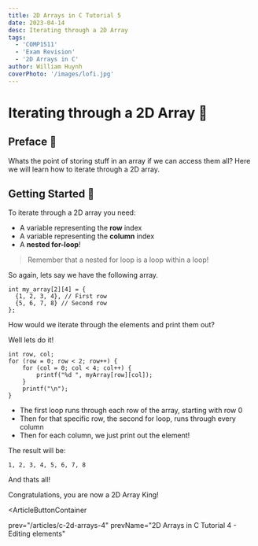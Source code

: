 ```yaml
---
title: 2D Arrays in C Tutorial 5
date: 2023-04-14
desc: Iterating through a 2D Array
tags:
  - 'COMP1511'
  - 'Exam Revision'
  - '2D Arrays in C'
author: William Huynh
coverPhoto: '/images/lofi.jpg'
---
```


# Iterating through a 2D Array 🔁

## Preface 🐶

Whats the point of storing stuff in an array if we can access them all?
Here we will learn how to iterate through a 2D array.

## Getting Started 🎉

To iterate through a 2D array you need:

- A variable representing the **row** index
- A variable representing the **column** index
- A **nested for-loop**!

> Remember that a nested for loop is a loop within a loop!

So again, lets say we have the following array.

```
int my_array[2][4] = {
  {1, 2, 3, 4}, // First row
  {5, 6, 7, 8} // Second row
};
```

How would we iterate through the elements and print them out?

Well lets do it!

```
int row, col;
for (row = 0; row < 2; row++) {
    for (col = 0; col < 4; col++) {
        printf("%d ", myArray[row][col]);
    }
    printf("\n");
}
```

- The first loop runs through each row of the array, starting with row 0
- Then for that specific row, the second for loop, runs through every column
- Then for each column, we just print out the element!

The result will be:

```
1, 2, 3, 4, 5, 6, 7, 8
```

And thats all!

Congratulations, you are now a 2D Array King!

<ArticleButtonContainer

prev="/articles/c-2d-arrays-4"
prevName="2D Arrays in C Tutorial 4 - Editing elements"

>

</ArticleButtonContainer>
